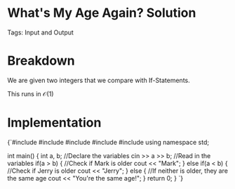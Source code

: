 


<Sidebar moduleName={moduleName} /> 

# What's My Age Again? Solution

Tags: Input and Output

# Breakdown

We are given two integers that we compare with If-Statements.

This runs in $\mathcal{O}(1)$

# Implementation

<div style={{ transform: 'translateX(150px)' }}>
  <SyntaxHighlighter language="cpp" style={okaidia}>
{`#include <cmath>
#include <cstdio>
#include <vector>
#include <iostream>
#include <algorithm>
using namespace std;


int main() {
    int a, b; //Declare the variables
    cin >> a >> b; //Read in the variables
    if(a > b) { //Check if Mark is older
        cout << "Mark";
    } else if(a < b) { //Check if Jerry is older
        cout << "Jerry"; 
    } else { //If neither is older, they are the same age
        cout << "You're the same age!";
    }
    return 0;
}
`}
  </SyntaxHighlighter>
</div>
